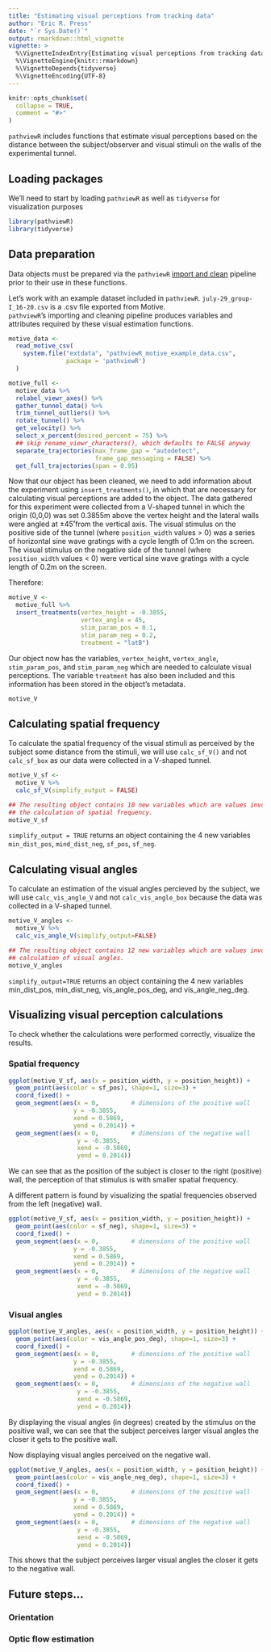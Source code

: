 ```yaml
---
title: "Estimating visual perceptions from tracking data"
author: "Eric R. Press" 
date: "`r Sys.Date()`"
output: rmarkdown::html_vignette
vignette: >
  %\VignetteIndexEntry{Estimating visual perceptions from tracking data}
  %\VignetteEngine{knitr::rmarkdown}
  %\VignetteDepends{tidyverse}
  %\VignetteEncoding{UTF-8}
---
```

```r
knitr::opts_chunk$set(
  collapse = TRUE,
  comment = "#>"
)
```

`pathviewR` includes functions that estimate visual perceptions based on the 
distance between the subject/observer and visual stimuli on the walls of the 
experimental tunnel.

## Loading packages
We'll need to start by loading `pathviewR` as well as `tidyverse` for
visualization purposes

```r
library(pathviewR)
library(tidyverse)
```


## Data preparation
Data objects must be prepared via the `pathviewR` [import and clean]() 
pipeline prior to their use in these functions.

Let's work with an example dataset included in `pathviewR`. 
`july-29_group-I_16-20.csv` is a .csv file exported from Motive.  
`pathviewR`'s importing and cleaning pipeline produces variables and attributes 
required by these visual estimation functions.

```r
motive_data <-
  read_motive_csv(
    system.file("extdata", "pathviewR_motive_example_data.csv",
                package = 'pathviewR')
  )

motive_full <-
  motive_data %>%
  relabel_viewr_axes() %>%
  gather_tunnel_data() %>%
  trim_tunnel_outliers() %>%
  rotate_tunnel() %>%
  get_velocity() %>%
  select_x_percent(desired_percent = 75) %>%
  ## skip rename_viewr_characters(), which defaults to FALSE anyway
  separate_trajectories(max_frame_gap = "autodetect",
                        frame_gap_messaging = FALSE) %>%
  get_full_trajectories(span = 0.95)
```

Now that our object has been cleaned, we need to add information about the 
experiment using `insert_treatments()`, in which that are necessary for calculating visual perceptions are added to the object. 
The data gathered for this experiment were collected from  a V-shaped tunnel in 
which the origin (0,0,0) was set 0.3855m above the vertex height and the lateral walls were angled at ±45˚from the vertical axis. The visual stimulus on the 
positive side of the tunnel (where `position_width` values > 0) was a series of horizontal sine wave gratings with a cycle length of 0.1m on the screen. The 
visual stimulus on the negative side of the tunnel (where `position_width` 
values < 0) were vertical sine wave gratings with a cycle length of 0.2m on the screen.

Therefore:

```r
motive_V <- 
  motive_full %>% 
  insert_treatments(vertex_height = -0.3855,
                    vertex_angle = 45,
                    stim_param_pos = 0.1,
                    stim_param_neg = 0.2,
                    treatment = "latB")
```
Our object now has the variables, `vertex_height`, `vertex_angle`, `stim_param_pos`, and `stim_param_neg` which are needed to calculate visual perceptions. The variable `treatment` has also been included and this information has been stored in the object's metadata.
```r
motive_V
```


## Calculating spatial frequency
To calculate the spatial frequency of the visual stimuli as perceived by the subject some distance from the stimuli, we will use `calc_sf_V()` and not `calc_sf_box` as our data were collected in a V-shaped tunnel. 

```r
motive_V_sf <- 
  motive_V %>%
  calc_sf_V(simplify_output = FALSE)

## The resulting object contains 10 new variables which are values involved in 
## the calculation of spatial frequency.
motive_V_sf
```
`simplify_output = TRUE` returns an object containing the 4 new variables `min_dist_pos`, `mind_dist_neg`, `sf_pos`, `sf_neg`.

## Calculating visual angles
To calculate an estimation of the visual angles percieved by the subject, we will use `calc_vis_angle_V` and not `calc_vis_angle_box` because the data was collected in a V-shaped tunnel.

```r
motive_V_angles <- 
  motive_V %>% 
  calc_vis_angle_V(simplify_output=FALSE)

## The resulting object contains 12 new variables which are values involved in the 
## calculation of visual angles. 
motive_V_angles 
```
`simplify_output=TRUE` returns an object containing the 4 new variables min_dist_pos, min_dist_neg, vis_angle_pos_deg, and vis_angle_neg_deg.


## Visualizing visual perception calculations
To check whether the calculations were performed correctly, visualize the results.

### **Spatial frequency**
```r
ggplot(motive_V_sf, aes(x = position_width, y = position_height)) +
  geom_point(aes(color = sf_pos), shape=1, size=3) +
  coord_fixed() +
  geom_segment(aes(x = 0,         # dimensions of the positive wall
                  y = -0.3855,
                  xend = 0.5869,
                  yend = 0.2014)) +
  geom_segment(aes(x = 0,         # dimensions of the negative wall
                   y = -0.3855,
                   xend = -0.5869,
                   yend = 0.2014))

```

We can see that as the position of the subject is closer to the right (positive) wall, the perception of that stimulus is with smaller spatial frequency. 


A different pattern is found by visualizing the spatial frequencies observed from the left (negative) wall. 
```r
ggplot(motive_V_sf, aes(x = position_width, y = position_height)) +
  geom_point(aes(color = sf_neg), shape=1, size=3) +
  coord_fixed() +
  geom_segment(aes(x = 0,         # dimensions of the positive wall
                  y = -0.3855,
                  xend = 0.5869,
                  yend = 0.2014)) +
  geom_segment(aes(x = 0,         # dimensions of the negative wall
                   y = -0.3855,
                   xend = -0.5869,
                   yend = 0.2014))

```



### **Visual angles**
```r
ggplot(motive_V_angles, aes(x = position_width, y = position_height)) +
  geom_point(aes(color = vis_angle_pos_deg), shape=1, size=3) +
  coord_fixed() +
  geom_segment(aes(x = 0,         # dimensions of the positive wall
                  y = -0.3855,
                  xend = 0.5869,
                  yend = 0.2014)) +
  geom_segment(aes(x = 0,         # dimensions of the negative wall
                   y = -0.3855,
                   xend = -0.5869,
                   yend = 0.2014))
```

By displaying the visual angles (in degrees) created by the stimulus on the positive wall, we can see that the subject perceives larger visual angles the closer it gets to the positive wall.


Now displaying visual angles perceived on the negative wall. 
```r
ggplot(motive_V_angles, aes(x = position_width, y = position_height)) +
  geom_point(aes(color = vis_angle_neg_deg), shape=1, size=3) +
  coord_fixed() +
  geom_segment(aes(x = 0,         # dimensions of the positive wall
                  y = -0.3855,
                  xend = 0.5869,
                  yend = 0.2014)) +
  geom_segment(aes(x = 0,         # dimensions of the negative wall
                   y = -0.3855,
                   xend = -0.5869,
                   yend = 0.2014))
```

This shows that the subject perceives larger visual angles the closer it gets to the negative wall. 




## Future steps...
### Orientation 
### Optic flow estimation



 




